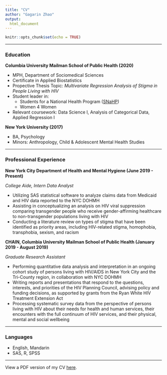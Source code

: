 ```yaml
---
title: "CV"
author: "Gagarin Zhao"
output:
  html_document
---
```


```r
knitr::opts_chunk$set(echo = TRUE)
```

<hr></hr>
### Education
<b>Columbia University Mailman School of Public Health (2020)</b>

- MPH, Department of Sociomedical Sciences
- Certificate in Applied Biostatistics
- Propective Thesis Topic: <i>Multivariate Regression Analysis of Stigma in People Living with HIV</i>
- Student leader in:
  - Students for a National Health Program ([SNaHP](http://student.pnhp.org/about/))
  - Women 4 Women
- Relevant coursework: Data Science I, Analysis of Categorical Data, Applied Regression I

<b>New York University (2017)</b>

- BA, Psychology
- Minors: Anthropology, Child & Adolescent Mental Health Studies


<hr></hr>

### Professional Experience
<b>New York City Department of Health and Mental Hygiene (June 2019 - Present)</b>

<i>College Aide, Intern Data Analyst</i>

- Utilizing SAS statistical software to analyze claims data from Medicaid and HIV data reported to the NYC DOHMH
- Assisting in conceptualizing an analysis on HIV viral suppression comparing transgender people who receive gender-affirming healthcare to non-transgender populations living with HIV
- Conducting a literature review on types of stigma that have been identified as priority areas, including HIV-related stigma, homophobia, transphobia, sexism, and racism


<b>CHAIN, Columbia University Mailman School of Public Health (January 2019 - August 2019)</b>

<i>Graduate Research Assistant</i>

- Performing quantitative data analysis and interpretation in an ongoing cohort study of persons living with HIV/AIDS in New York City and the Tri-County region, in collaboration with NYC DOHMH 
-	Writing reports and presentations that respond to the questions, interests, and priorities of the HIV Planning Council, advising policy and funding decisions, as supported by grants from the Ryan White HIV Treatment Extension Act 
- Processing systematic survey data from the perspective of persons living with HIV about their needs for health and human services, their encounters with the full continuum of HIV services, and their physical, mental and social wellbeing 

<hr></hr>

### Languages
- English, Mandarin
- SAS, R, SPSS

<hr></hr>

View a PDF version of my CV [here](Gaga_CV_oct19_github.pdf).